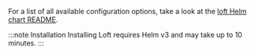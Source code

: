 For a list of all available configuration options, take a look at the [loft Helm chart README](https://github.com/loft-sh/loft/tree/master/chart).

:::note Installation
Installing Loft requires Helm v3 and may take up to 10 minutes.
:::

